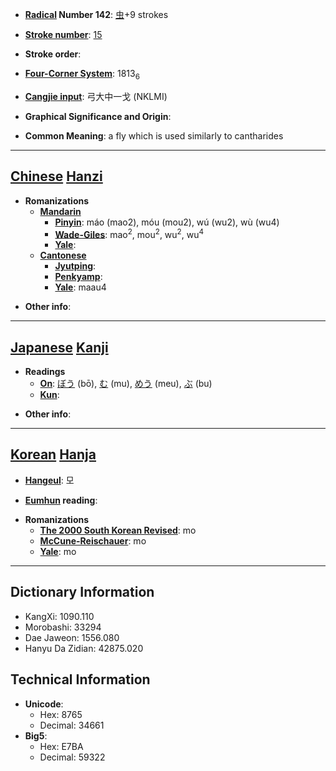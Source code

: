 * '''[[Wiktionary:Chinese radical index| Radical]] Number 142''': [[Wiktionary:Chinese radical index 虫|虫]]+9 strokes

* '''[[Wiktionary:Chinese total strokes index|Stroke number]]''': [[Wiktionary:Chinese total strokes index 15|15]]

* '''Stroke order''': 

* '''[[Wiktionary:Chinese four corner index|Four-Corner System]]''': 1813<sub>6</sub>

* '''[[Wiktionary:Chinese Cangjie index|Cangjie input]]''': 弓大中一戈 (NKLMI)

* '''Graphical Significance and Origin''': 

* '''Common Meaning''': a fly which is used similarly to cantharides

----

== [[Chinese]] [[Hanzi]] ==

* '''Romanizations'''
** '''[[Mandarin]]'''
*** '''[[Pinyin]]''': máo (mao2), móu (mou2), wú (wu2), wù (wu4)
*** '''[[Wade-Giles]]''': mao<sup>2</sup>, mou<sup>2</sup>, wu<sup>2</sup>, wu<sup>4</sup>
*** '''[[Yale]]''': 
** '''[[Cantonese]]'''
*** '''[[Jyutping]]''':
*** '''[[Penkyamp]]''': 
*** '''[[Yale]]''': maau4

* '''Other info''': 

----

== [[Japanese]] [[Kanji]] ==

* '''Readings'''
** '''[[On]]''': [[ぼう]] (bō), [[む]] (mu), [[めう]] (meu), [[ぶ]] (bu)
** '''[[Kun]]''': 

* '''Other info''':  

----

== [[Korean]] [[Hanja]] ==

* '''[[Hangeul]]''': 모

* '''[[Eumhun]] reading''': 

* '''Romanizations'''
** '''[[The 2000 South Korean Revised Romanization|The 2000 South Korean Revised]]''': mo
** '''[[McCune-Reischauer]]''': mo
** '''[[Yale]]''': mo

----

== Dictionary Information ==

* KangXi: 1090.110
* Morobashi: 33294
* Dae Jaweon: 1556.080
* Hanyu Da Zidian: 42875.020

== Technical Information ==

* '''Unicode''':
** Hex: 8765
** Decimal: 34661
* '''Big5''':
** Hex: E7BA
** Decimal: 59322
